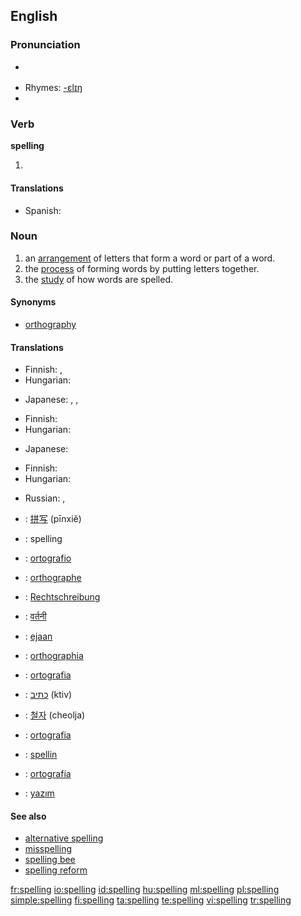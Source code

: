 ==English==

===Pronunciation===
* {{a|Canada|UK}} {{IPA|/ˈspelɪŋ/}}
* Rhymes: [[Rhymes:English:-ɛlɪŋ|-ɛlɪŋ]]
* {{audio|en-us-spelling.ogg|Audio (US)}}

===Verb===
'''spelling'''

# {{present participle of|spell}}

====Translations====
* Spanish: {{t-|es|deletreando|f}}

===Noun===
{{wikipedia}}
{{en-noun|s|-}}
<!-- (a verbal noun of the verb ''spell''). -->

# an [[arrangement]] of letters that form a word or part of a word.
# the [[process]] of forming words by putting letters together.
# the [[study]] of how words are spelled.

====Synonyms====
* [[orthography]]

====Translations====
{{trans-top|arrangement of letters that form a word or part of a word}}
* Finnish: {{t|fi|oikeinkirjoitus}}, {{t-|fi|tavaus}}
* Hungarian: {{t|hu|betűzés}}
{{trans-mid}}
* Japanese: {{t|ja|sc=Jpan|綴り|tr=tsuzuri}}, {{t|ja|sc=Jpan|文字綴り|tr=moji-tsuzuri}}, {{t|ja|sc=Jpan|スペル|tr=superu}}
{{trans-bottom}}

{{trans-top|process of forming words by putting letters together}}
* Finnish: {{t|fi|oikeinkirjoitus}}
* Hungarian: {{t|hu|írás}}
{{trans-mid}}
* Japanese: {{t|ja|sc=Jpan|綴り|tr=tsuzuri}}
{{trans-bottom}}

{{trans-top|study of how words are spelled}}
* Finnish: {{t+|fi|ortografia}}
* Hungarian: {{t|hu|helyesírás}}
{{trans-mid}}
* Russian: {{t|ru|правописание|n|tr=pravopisánije|sc=Cyrl}}, {{t|ru|орфография|f|tr=orfográfija|sc=Cyrl}}
{{trans-bottom}}

{{checktrans-top}}
* {{ttbc|Chinese}}: [[拼写]] (pīnxiě)
* {{ttbc|Dutch}}: spelling {{f}}
* {{ttbc|Esperanto}}: [[ortografio]]
* {{ttbc|French}}: [[orthographe]] {{f}}
* {{ttbc|German}}: [[Rechtschreibung]] {{f}}
* {{ttbc|Hindi}}: [[वर्तनी]] {{f}}
* {{ttbc|Indonesian}}: [[eja]]an
* {{ttbc|Interlingua}}: [[orthographia]]
* {{ttbc|Italian}}: [[ortografia]] {{f}}
* {{ttbc|Hebrew}}: [[כתיב]] (ktiv)
* {{ttbc|Korean}}: [[철자]] (cheolja)
* {{ttbc|Portuguese}}: [[ortografia]] {{f}}
* {{ttbc|Scots}}: [[spellin]]
* {{ttbc|Spanish}}: [[ortografía]] {{f}}
* {{ttbc|Turkish}}: [[yazım]]
{{checktrans-bottom}}

====See also====
* [[alternative spelling]]
* [[misspelling]]
* [[spelling bee]]
* [[spelling reform]]

[[fr:spelling]]
[[io:spelling]]
[[id:spelling]]
[[hu:spelling]]
[[ml:spelling]]
[[pl:spelling]]
[[simple:spelling]]
[[fi:spelling]]
[[ta:spelling]]
[[te:spelling]]
[[vi:spelling]]
[[tr:spelling]]